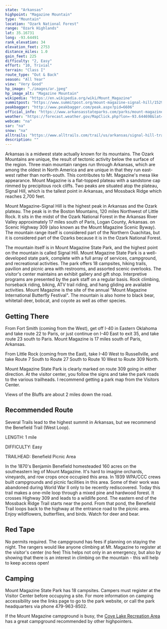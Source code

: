 ```yaml
---
state: "Arkansas"
highpoint: "Magazine Mountain"
type: "Mountain"
location: "Ozark National Forest"
range: "Ozark Highlands"
lat: 35.16731
long: -93.64491
rank_elevation: 34
elevation_feet: 2753
distance_miles: 1.0
gain_feet: 225
difficulty: "2, Easy"
effort: "10, Trivial"
terrain: "Class I"
route_type: "Out & Back"
season: "All Year"
view: "Very Good"
hp_image: "./images/ar.jpeg"
hp_image_alt: "Magazine Mountain"
wikipedia: "https://en.wikipedia.org/wiki/Mount_Magazine"
summitpost: "https://www.summitpost.org/mount-magazine-signal-hill/152916"
peakbagger: "http://www.peakbagger.com/peak.aspx?pid=6606"
official_info: "https://www.arkansasstateparks.com/parks/mount-magazine-state-park"
weather: "https://forecast.weather.gov/MapClick.php?lon=-93.644698&lat=35.167074"
webcam: "na"
sar: "na"
snow: "na"
alltrails: "https://www.alltrails.com/trail/us/arkansas/signal-hill-trail"
description: ""
---
```


Arkansas is a midwest state actually known for its mountains. The Ozark Mountains are unique, the result of tectonic activity below the surface of the region. Three main mountain ranges run through Arkansas, which are among the oldest in North America and are unique in that they run east-west rather than north-south. This contributes to Mt. Magazine's mesa like appearance. Mount Magazine is a flat-topped plateau with a sandstone cap rimmed by precipitous rock cliffs. Two peaks are situated atop the plateau, Signal Hill, which is the tallest point in Arkansas, and Mossback Ridge which reaches 2,700 feet.

Mount Magazine-Signal Hill is the highest peak in Arkansas and the Ozark plateau. The peak is in the Boston Mountains, 120 miles Northwest of Little Rock. It sits in the midst of the Ozark National Forest in the Arkansas River Valley approximately 17 miles south of Paris, Logan County, Arkansas. on Scenic Highway 309 (also known as the Mount Magazine Scenic Byway).  The mountain range itself is considered part of the Northern Ouachitas, but it is considered part of the Ozarks because it is in the Ozark National Forest.

The mountain itself is in Mount Magazine State Park, and the highest point on the mountain is called Signal Hill. Mount Magazine State Park is a well-developed state park, complete with a full array of services, campground, and recreational activities. The park offers 18 campsites, hiking trails, pavilion and picnic area with restrooms, and assorted scenic overlooks. The visitor's center maintains an exhibit gallery and gift shop. Interpretive programs are presented by the park staff on a regular basis. Rock climbing, horseback riding, biking, ATV trail riding, and hang gliding are available activities. Mount Magazine is the site of the annual "Mount Magazine International Butterfly Festival". The mountain is also home to black bear, whitetail deer, bobcat, and coyote as well as other species.

## Getting There
From Fort Smith (coming from the West), get off I-40 in Eastern Oklahoma and take route 22 to Paris, or just continue on I-40 East to exit 35, and take route 23 south to Paris. Mount Magazine is 17 miles south of Paris, Arkansas.

From Little Rock (coming from the East), take I-40 West to Russellville, and take Route 7 South to Route 27 South to Route 10 West to Route 309 North.

Mount Magazine State Park is clearly marked on route 309 going in either direction. At the visitor center, you follow the signs and take the park roads to the various trailheads. I recommend getting a park map from the Visitors Center.

Views of the Bluffs are about 2 miles down the road.

## Recommended Route
Several Trails lead to the highest summit in Arkansas, but we recommend the Benefield Trail (West Loop).

LENGTH: 1 mile

DIFFICULTY: Easy

TRAILHEAD: Benefield Picnic Area

In the 1870's Benjamin Benefield homesteaded 160 acres on the southeastern leg of Mount Magazine. It's hard to imagine orchards, vineyards, and row crops once occupied this area. In 1939 WPA/CCC crews built campgrounds and picnic facilities in this area. Some of their work was abandoned during World War II only to be recently rediscovered. Today this trail makes a one-mile loop through a mixed pine and hardwood forest. It crosses Highway 309 and leads to a wildlife pond. The eastern end of the Mossback Ridge Trail starts near the pond. From that pond, the Benefield Trail loops back to the highway at the entrance road to the picnic area. Enjoy wildflowers, butterflies, and birds. Watch for deer and bear.

## Red Tape
No permits required. The campground has fees if planning on staying the night. The rangers would like anyone climbing at Mt. Magazine to register at the visitor's center (no fee) This helps not only in an emergency, but also by showing that there is an interest in climbing on the mountain - this will help to keep access open!

## Camping
Mount Magazine State Park has 18 campsites. Campers must register at the Visitor Center before occupying a site. For more information on camping accessibility see the links page to go to the park website, or call the park headquarters via phone 479-963-8502.

If the Mount Magazine campground is busy, the [Cove Lake Recreation Area](https://www.recreation.gov/camping/campgrounds/233834) has a great campground recommended by other highpointers.
